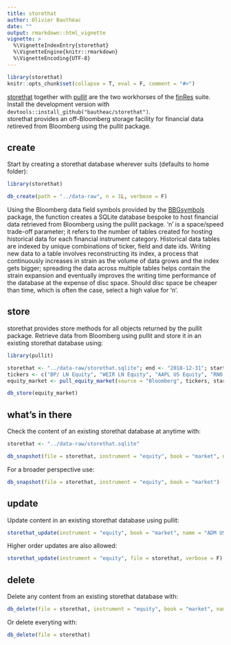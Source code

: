 ```yaml
---
title: storethat
author: Olivier Bauthéac
date: ""
output: rmarkdown::html_vignette
vignette: >
  %\VignetteIndexEntry{storethat}
  %\VignetteEngine{knitr::rmarkdown}
  %\VignetteEncoding{UTF-8}
---
```


```r
library(storethat)
knitr::opts_chunk$set(collapse = T, eval = F, comment = "#>")
```

[storethat](https://bautheac.github.io/storethat/) together with [pullit](https://bautheac.github.io/pullit/) are the two workhorses of the [finRes](https://bautheac.github.io/finRes/) suite. Install the development version with `devtools::install_github("bautheac/storethat")`.  
storethat provides an off-Bloomberg storage facility for financial data retireved from Bloomberg using the pullit package.


## create
Start by creating a storethat database wherever suits (defaults to home folder):
```r
library(storethat)

db_create(path = "../data-raw", n = 1L, verbose = F)
```

Using the Bloomberg data field symbols provided by the [BBGsymbols](https://bautheac.github.io/BBGsymbols/) package, the function creates a SQLite database bespoke to host financial data retrieved from Bloomberg using the pullit package. 'n' is a space/speed trade-off parameter; it refers to the number of tables created for hosting historical data for each financial instrument category. Historical data tables are indexed by unique combinations of ticker, field and date ids. Writing new data to a table involves reconstructing its index, a process that continuously increases in strain as the volume of data grows and the index gets bigger; spreading the data across multiple tables helps contain the strain expansion and eventually improves the writing time performance of the database at the expense of disc space. Should disc space be cheaper than time, which is often the case, select a high value for 'n'.


## store
storethat provides store methods for all objects returned by the pullit package. Retrieve data from Bloomberg using pullit and store it in an existing storethat database using:
```r
library(pullit)

storethat <- "../data-raw/storethat.sqlite"; end <- "2018-12-31"; start <- "2016-01-01"
tickers <- c("BP/ LN Equity", "WEIR LN Equity", "AAPL US Equity", "RNO FP Equity")
equity_market <- pull_equity_market(source = "Bloomberg", tickers, start, end, verbose = F, file = storethat)

db_store(equity_market)
```


## what's in there
Check the content of an existing storethat database at anytime with:
```r
storethat <- "../data-raw/storethat.sqlite"
```
```r
db_snapshot(file = storethat, instrument = "equity", book = "market", name = "RNO FP Equity")
```
For a broader perspective use:
```r
db_snapshot(file = storethat, instrument = "equity", book = "market")
```


## update
Update content in an existing storethat database using pullit:
```r
storethat_update(instrument = "equity", book = "market", name = "ADM US Equity", file = storethat, verbose = F)
```
Higher order updates are also allowed:
```r
storethat_update(instrument = "equity", file = storethat, verbose = F)
```


## delete
Delete any content from an existing storethat database with:
```r
db_delete(file = storethat, instrument = "equity", book = "market", name = "ADM US Equity")
```
Or delete everyting with:
```r
db_delete(file = storethat)
```
